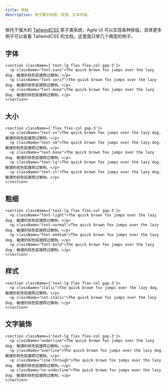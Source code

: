 ```yaml
---
title: 排版
description: 用于展示标题、段落、文本内容。
---
```


依托于强大的 [TailwindCSS](https://tailwindcss.com/) 原子类系统，Agile UI 可以实现各种排版，具体更多例子可以查看 TailwindCSS 的文档，这里我只举几个典型的例子。

## 字体

```tsx preview
<section className={'text-lg flex flex-col gap-3'}>
  <p className="font-sans">The quick brown fox jumps over the lazy dog. 敏捷的棕色狐狸跨过懒狗。</p>
  <p className="font-serif">The quick brown fox jumps over the lazy dog. 敏捷的棕色狐狸跨过懒狗。</p>
  <p className="font-mono">The quick brown fox jumps over the lazy dog. 敏捷的棕色狐狸跨过懒狗。</p>
</section>
```

## 大小

```tsx preview
<section className={'flex flex-col gap-3'}>
  <p className="text-xs">The quick brown fox jumps over the lazy dog. 敏捷的棕色狐狸跨过懒狗。</p>
  <p className="text-sm">The quick brown fox jumps over the lazy dog. 敏捷的棕色狐狸跨过懒狗。</p>
  <p className="text-base">The quick brown fox jumps over the lazy dog. 敏捷的棕色狐狸跨过懒狗。</p>
  <p className="text-lg">The quick brown fox jumps over the lazy dog. 敏捷的棕色狐狸跨过懒狗。</p>
  <p className="text-xl">The quick brown fox jumps over the lazy dog. 敏捷的棕色狐狸跨过懒狗。</p>
</section>
```

## 粗细

```tsx preview
<section className={'text-lg flex flex-col gap-3'}>
  <p className="font-light">The quick brown fox jumps over the lazy dog. 敏捷的棕色狐狸跨过懒狗。</p>
  <p className="font-normal">The quick brown fox jumps over the lazy dog. 敏捷的棕色狐狸跨过懒狗。</p>
  <p className="font-medium">The quick brown fox jumps over the lazy dog. 敏捷的棕色狐狸跨过懒狗。</p>
  <p className="font-bold">The quick brown fox jumps over the lazy dog. 敏捷的棕色狐狸跨过懒狗。</p>
</section>
```

## 样式

```tsx preview
<section className={'text-lg flex flex-col gap-3'}>
  <p className="italic">The quick brown fox jumps over the lazy dog. 敏捷的棕色狐狸跨过懒狗。</p>
  <p className="not-italic">The quick brown fox jumps over the lazy dog. 敏捷的棕色狐狸跨过懒狗。</p>
</section>
```

## 文字装饰

```tsx preview
<section className={'text-lg flex flex-col gap-3'}>
  <p className="underline">The quick brown fox jumps over the lazy dog. 敏捷的棕色狐狸跨过懒狗。</p>
  <p className="overline">The quick brown fox jumps over the lazy dog. 敏捷的棕色狐狸跨过懒狗。</p>
  <p className="line-through">The quick brown fox jumps over the lazy dog. 敏捷的棕色狐狸跨过懒狗。</p>
  <p className="no-underline">The quick brown fox jumps over the lazy dog. 敏捷的棕色狐狸跨过懒狗。</p>
</section>
```
